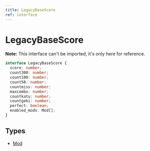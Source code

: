 ```yaml
---
title: LegacyBaseScore
ref: interface
---
```


# LegacyBaseScore

**Note:** This interface can't be imported, it's only here for reference.

```ts
interface LegacyBaseScore {
  score: number;
  count300: number;
  count100: number;
  count50: number;
  countmiss: number;
  maxcombo: number;
  countkatu: number;
  countgeki: number;
  perfect: boolean;
  enabled_mods: Mod[];
}
```

## Types

- [Mod](/references/mod)
